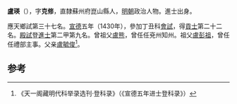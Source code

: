 '''盧瑛'''（{{bd|1402年||？}}），字'''克修'''，直隸蘇州府崑山縣人，[[明朝|明朝]]政治人物。進士出身。

應天鄉試第三十七名。[[宣德|宣德]]五年（1430年），參加丁丑科[[會試|會試]]，得[[貢士|貢士]]第二十二名。[[殿試|殿試]]登[[進士|進士]]第二甲第九名。曾祖父[[盧熊|盧熊]]，曾任任兗州知州。祖父[[盧彭祖|盧彭祖]]，曾任任禮部主事。父亲[[盧毓俊|盧毓俊]]<ref>《天一阁藏明代科举录选刊·登科录》（《宣德五年进士登科录》）</ref>。

==参考==
{{reflist}}
{{明朝人物小作品}}
{{宣德五年庚戌科殿試金榜}}